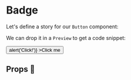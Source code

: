 

<Meta title='Button' component={Button} />

# Badge

Let's define a story for our `Button` component:

We can drop it in a `Preview` to get a code snippet:

<Preview>
    <Button 
      type='primary' 
      className='btn'
      onClick={() => alert('Click!')}
    >Click me</Button>
</Preview>

## Props 🔧

<Props of={Button} />